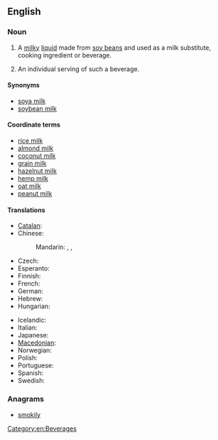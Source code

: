 ==English==
{{wikipedia}}

===Noun===
{{en-noun|s|-|sg=[[soy]] [[milk]]}}

# {{uncountable}} A [[milky]] [[liquid]] made from [[soy bean]]s and used as a milk substitute, cooking ingredient or beverage.
# {{countable|informal}} An individual serving of such a beverage.

====Synonyms====
* [[soya milk]]
* [[soybean milk]]

====Coordinate terms====
* [[rice milk]]
* [[almond milk]]
* [[coconut milk]]
* [[grain milk]]
* [[hazelnut milk]]
* [[hemp milk]]
* [[oat milk]]
* [[peanut milk]]

====Translations====
{{trans-top|a beverage made from soy beans}}
* [[Catalan]]: {{t|ca|llet de soia|f}}
* Chinese:
*: Mandarin: {{t|zh|豆漿|sc=Hani}}, {{t|zh|豆浆|tr=dòujiāng|sc=Hani}}, {{t|zh|豆奶|tr=dòunǎi|sc=Hani}}
* Czech: {{t-|cs|sojové mléko|n}}
* Esperanto: {{t-|eo|sojlakto|xs=Esperanto}}
* Finnish: {{t+|fi|soijamaito}}
* French: {{t+|fr|lait de soja|m}}
* German: {{t-|de|Sojamilch|f}}
* Hebrew: {{t|he|חלב סויה|tr=khalav soya}}
* Hungarian: {{t+|hu|szójatej}}
{{trans-mid}}
* Icelandic: {{t-|is|sojamjólk|f}}
* Italian: {{t-|it|latte di soia|m}}
* Japanese: {{t+|ja|豆乳|tr=tōnyū}}
* [[Macedonian]]: {{t|mk|соино млеко|n|tr=sóino mléko}}
* Norwegian: {{t-|no|soyamelk|m+f}}
* Polish: {{t+|pl|mleko sojowe|n}}
* Portuguese: {{t-|pt|leite de soja|f}}
* Spanish: {{t-|es|leche de soja|f}}
* Swedish: {{t-|sv|sojamjölk|c}}
{{trans-bottom}}

===Anagrams===
* [[smokily#English|smokily]]

[[Category:en:Beverages]]